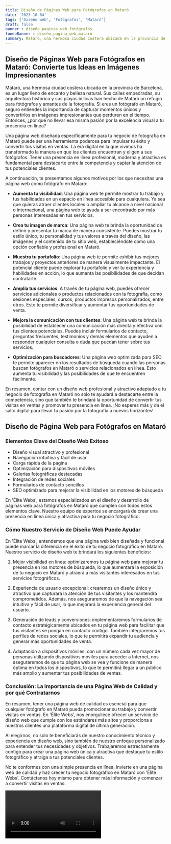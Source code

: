 ```yaml
---
title: Diseño de Páginas Web para Fotógrafos en Mataró
date: '2023-10-04'
tags: ['Diseño web', 'Fotógrafos', 'Mataró']
draft: false
banner : diseño_paginas_web_fotógrafos
fondoBanner : diseño_pagina_web_mataró
summary: Mataró, una hermosa ciudad costera ubicada en la provincia de Barcelona, es un lugar lleno de encanto y belleza natural. Sus calles empedradas, su arquitectura histórica y sus playas idílicas han hecho de Mataró un refugio para fotógrafos y amantes de la fotografía. Si eres un fotógrafo en Mataró, seguro entiendes la importancia de capturar momentos únicos y convertirlos en imágenes impresionantes que perduren en el tiempo. Entonces, ¿por qué no llevar esa misma pasión por la excelencia visual a tu presencia en línea?
---
```


## Diseño de Páginas Web para Fotógrafos en Mataró: Convierte tus Ideas en Imágenes Impresionantes

Mataró, una hermosa ciudad costera ubicada en la provincia de Barcelona, es un lugar lleno de encanto y belleza natural. Sus calles empedradas, su arquitectura histórica y sus playas idílicas han hecho de Mataró un refugio para fotógrafos y amantes de la fotografía. Si eres un fotógrafo en Mataró, seguro entiendes la importancia de capturar momentos únicos y convertirlos en imágenes impresionantes que perduren en el tiempo. Entonces, ¿por qué no llevar esa misma pasión por la excelencia visual a tu presencia en línea?

Una página web diseñada específicamente para tu negocio de fotografía en Mataró puede ser una herramienta poderosa para impulsar tu éxito y convertir tus visitas en ventas. La era digital en la que vivimos ha transformado la manera en que los clientes encuentran y eligen a sus fotógrafos. Tener una presencia en línea profesional, moderna y atractiva es fundamental para destacarte entre la competencia y captar la atención de tus potenciales clientes.

A continuación, te presentamos algunos motivos por los que necesitas una página web como fotógrafo en Mataró:

- **Aumenta tu visibilidad**: Una página web te permite mostrar tu trabajo y tus habilidades en un espacio en línea accesible para cualquiera. Ya sea que quieras atraer clientes locales o ampliar tu alcance a nivel nacional o internacional, una página web te ayuda a ser encontrado por más personas interesadas en tus servicios.

- **Crea tu imagen de marca**: Una página web te brinda la oportunidad de definir y presentar tu marca de manera consistente. Puedes mostrar tu estilo único, tu personalidad y tus valores a través del diseño, las imágenes y el contenido de tu sitio web, estableciéndote como una opción confiable y profesional en Mataró.

- **Muestra tu portafolio**: Una página web te permite exhibir tus mejores trabajos y proyectos anteriores de manera visualmente impactante. El potencial cliente puede explorar tu portafolio y ver tu experiencia y habilidades en acción, lo que aumenta las posibilidades de que decidan contratarte.

- **Amplía tus servicios**: A través de tu página web, puedes ofrecer servicios adicionales o productos relacionados con la fotografía, como sesiones especiales, cursos, productos impresos personalizados, entre otros. Esto te permite diversificar y aumentar tus oportunidades de venta.

- **Mejora la comunicación con tus clientes**: Una página web te brinda la posibilidad de establecer una comunicación más directa y efectiva con tus clientes potenciales. Puedes incluir formularios de contacto, preguntas frecuentes, testimonios y demás elementos que ayuden a responder cualquier consulta o duda que puedan tener sobre tus servicios.

- **Optimización para buscadores**: Una página web optimizada para SEO te permite aparecer en los resultados de búsqueda cuando las personas buscan fotógrafos en Mataró o servicios relacionados en línea. Esto aumenta tu visibilidad y las posibilidades de que te encuentren fácilmente.

En resumen, contar con un diseño web profesional y atractivo adaptado a tu negocio de fotografía en Mataró no solo te ayudará a destacarte entre la competencia, sino que también te brindará la oportunidad de convertir tus visitas en ventas y promover tu presencia en línea. ¡No esperes más y da el salto digital para llevar tu pasión por la fotografía a nuevos horizontes!

<GifSeo />

<Cta />

## Diseño de Página Web para Fotógrafos en Mataró

### Elementos Clave del Diseño Web Exitoso

- Diseño visual atractivo y profesional
- Navegación intuitiva y fácil de usar
- Carga rápida de la página
- Optimización para dispositivos móviles
- Galerías fotográficas destacadas
- Integración de redes sociales
- Formularios de contacto sencillos
- SEO optimizado para mejorar la visibilidad en los motores de búsqueda

En 'Élite Webs', estamos especializados en el diseño y desarrollo de páginas web para fotógrafos en Mataró que cumplen con todos estos elementos clave. Nuestro equipo de expertos se encargará de crear una presencia en línea única y atractiva para tu negocio fotográfico.

### Cómo Nuestro Servicio de Diseño Web Puede Ayudar

En 'Élite Webs', entendemos que una página web bien diseñada y funcional puede marcar la diferencia en el éxito de tu negocio fotográfico en Mataró. Nuestro servicio de diseño web te brindará los siguientes beneficios:

1. Mejor visibilidad en línea: optimizaremos tu página web para mejorar tu presencia en los motores de búsqueda, lo que aumentará la exposición de tu negocio en Mataró y atraerá a más visitantes interesados en tus servicios fotográficos.

2. Experiencia de usuario excepcional: crearemos un diseño único y atractivo que capturará la atención de tus visitantes y los mantendrá comprometidos. Además, nos aseguraremos de que la navegación sea intuitiva y fácil de usar, lo que mejorará la experiencia general del usuario.

3. Generación de leads y conversiones: implementaremos formularios de contacto estratégicamente ubicados en tu página web para facilitar que tus visitantes se pongan en contacto contigo. También integraremos tus perfiles de redes sociales, lo que te permitirá expandir tu audiencia y generar más oportunidades de venta.

4. Adaptación a dispositivos móviles: con un número cada vez mayor de personas utilizando dispositivos móviles para acceder a Internet, nos aseguraremos de que tu página web se vea y funcione de manera óptima en todos los dispositivos, lo que te permitirá llegar a un público más amplio y aumentar tus posibilidades de ventas.

### Conclusión: La Importancia de una Página Web de Calidad y por qué Contratarnos

En resumen, tener una página web de calidad es esencial para que cualquier fotógrafo en Mataró pueda promocionar su trabajo y convertir visitas en ventas. En 'Élite Webs', nos enorgullece ofrecer un servicio de diseño web que cumple con los estándares más altos y proporciona a nuestros clientes una plataforma digital de última generación.

Al elegirnos, no solo te beneficiarás de nuestro conocimiento técnico y experiencia en diseño web, sino también de nuestro enfoque personalizado para entender tus necesidades y objetivos. Trabajaremos estrechamente contigo para crear una página web única y atractiva que destaque tu estilo fotográfico y atraiga a tus potenciales clientes.

No te conformes con una simple presencia en línea, invierte en una página web de calidad y haz crecer tu negocio fotográfico en Mataró con 'Élite Webs'. Contáctanos hoy mismo para obtener más información y comenzar a convertir visitas en ventas.

<Video />

<CtaBot job='Fotógrafos' city='Mataró'/>

<Gmaps query='Mataró+españa+maps' />